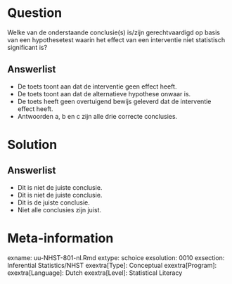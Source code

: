 
Question
========
  
Welke van de onderstaande conclusie(s) is/zijn gerechtvaardigd op basis van een hypothesetest waarin het effect van een interventie niet statistisch significant is?

  
Answerlist
----------
* De toets toont aan dat de interventie geen effect heeft. 
* De toets toont aan dat de alternatieve hypothese onwaar is.
* De toets heeft geen overtuigend bewijs geleverd dat de interventie effect heeft. 
* Antwoorden a, b en c zijn alle drie correcte conclusies.

Solution
========


Answerlist
----------
* Dit is niet de juiste conclusie.
* Dit is niet de juiste conclusie.
* Dit is de juiste conclusie.
* Niet alle conclusies zijn juist. 


Meta-information
================
exname: uu-NHST-801-nl.Rmd
extype: schoice
exsolution: 0010
exsection: Inferential Statistics/NHST
exextra[Type]: Conceptual
exextra[Program]:
exextra[Language]: Dutch
exextra[Level]: Statistical Literacy
